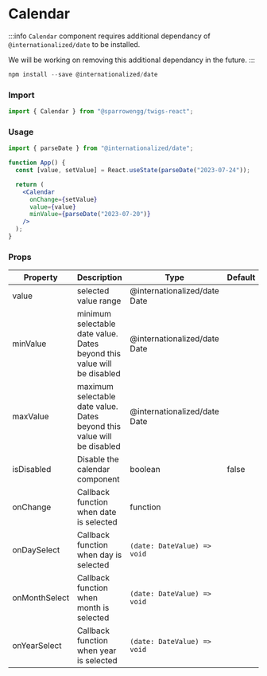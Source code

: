 
# Calendar

:::info
`Calendar` component requires additional dependancy of `@internationalized/date` to be installed.

We will be working on removing this additional dependancy in the future.
:::

```jsx
npm install --save @internationalized/date
```

### Import

```jsx
import { Calendar } from "@sparrowengg/twigs-react";
```

### Usage

<PlaygroundLink name="calendar" />

```jsx
import { parseDate } from "@internationalized/date";

function App() {
  const [value, setValue] = React.useState(parseDate("2023-07-24"));

  return (
    <Calendar
      onChange={setValue}
      value={value}
      minValue={parseDate("2023-07-20")}
    />
  );
}
```

### Props

| Property      | Description                                                             | Type                         | Default |
| ------------- | ----------------------------------------------------------------------- | ---------------------------- | ------- |
| value         | selected value range                                                    | @internationalized/date Date |         |
| minValue      | minimum selectable date value. Dates beyond this value will be disabled | @internationalized/date Date |         |
| maxValue      | maximum selectable date value. Dates beyond this value will be disabled | @internationalized/date Date |         |
| isDisabled    | Disable the calendar component                                          | boolean                      | false   |
| onChange      | Callback function when date is selected                                 | function                     |         |
| onDaySelect   | Callback function when day is selected                                  | `(date: DateValue) => void`  |         |
| onMonthSelect | Callback function when month is selected                                | `(date: DateValue) => void`  |         |
| onYearSelect  | Callback function when year is selected                                 | `(date: DateValue) => void`  |         |
